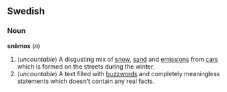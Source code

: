 ==Swedish==
===Noun===
'''snömos''' (''n'')

#(''uncountable'') A disgusting mix of [[snow]], [[sand]] and [[emissions]] from [[car]]s which is formed on the streets during the winter.
#(''uncountable'') A text filled with [[buzzwords]] and completely meaningless statements which doesn't contain any real facts.